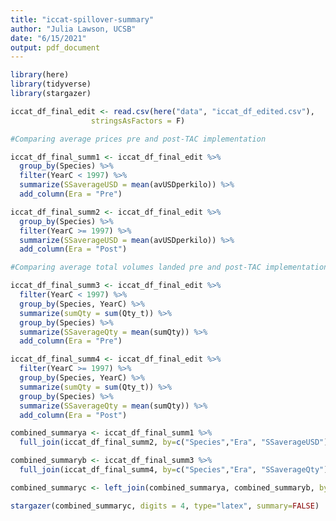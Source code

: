 ```yaml
---
title: "iccat-spillover-summary"
author: "Julia Lawson, UCSB"
date: "6/15/2021"
output: pdf_document
---
```


```r

library(here)
library(tidyverse)
library(stargazer)

iccat_df_final_edit <- read.csv(here("data", "iccat_df_edited.csv"),
                  stringsAsFactors = F)

```


```r
#Comparing average prices pre and post-TAC implementation

iccat_df_final_summ1 <- iccat_df_final_edit %>% 
  group_by(Species) %>% 
  filter(YearC < 1997) %>% 
  summarize(SSaverageUSD = mean(avUSDperkilo)) %>% 
  add_column(Era = "Pre")

iccat_df_final_summ2 <- iccat_df_final_edit %>% 
  group_by(Species) %>% 
  filter(YearC >= 1997) %>% 
  summarize(SSaverageUSD = mean(avUSDperkilo)) %>% 
  add_column(Era = "Post")

#Comparing average total volumes landed pre and post-TAC implementation

iccat_df_final_summ3 <- iccat_df_final_edit %>% 
  filter(YearC < 1997) %>% 
  group_by(Species, YearC) %>% 
  summarize(sumQty = sum(Qty_t)) %>% 
  group_by(Species) %>% 
  summarize(SSaverageQty = mean(sumQty)) %>% 
  add_column(Era = "Pre")

iccat_df_final_summ4 <- iccat_df_final_edit %>% 
  filter(YearC >= 1997) %>% 
  group_by(Species, YearC) %>% 
  summarize(sumQty = sum(Qty_t)) %>% 
  group_by(Species) %>% 
  summarize(SSaverageQty = mean(sumQty)) %>% 
  add_column(Era = "Post")

combined_summarya <- iccat_df_final_summ1 %>% 
  full_join(iccat_df_final_summ2, by=c("Species","Era", "SSaverageUSD"))

combined_summaryb <- iccat_df_final_summ3 %>% 
  full_join(iccat_df_final_summ4, by=c("Species","Era", "SSaverageQty"))

combined_summaryc <- left_join(combined_summarya, combined_summaryb, by=c("Species","Era"))

```

```r
stargazer(combined_summaryc, digits = 4, type="latex", summary=FALSE)
```
